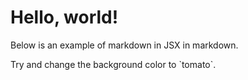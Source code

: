 # Hello, world!

Below is an example of markdown in JSX in markdown.

<div style={{backgroundColor: 'violet', padding: '1rem'}}>
  Try and change the background color to `tomato`.
</div>
